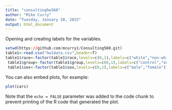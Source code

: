 ```yaml
---
title: "consultinghw560"
author: "Mike Curry"
date: "Tuesday, January 20, 2015"
output: html_document
---
```


Opening and creating labels for the variables.

```r
setwd(https://github.com/mcurry1/Consulting560.git)
table1<-read.csv("hw1data.csv",header=T)
table1$race<-factor(table1$race,levels=c(0,1),labels=c("white","non-white"))
 table1$group<-factor(table1$group,levels=c(0,1),labels=c("control","experimental"))
 table1$sex<-factor(table1$sex,levels=c(0,1),labels=c("male","female"))
```

You can also embed plots, for example:

```r
plot(cars)
```

Note that the `echo = FALSE` parameter was added to the code chunk to prevent printing of the R code that generated the plot.
